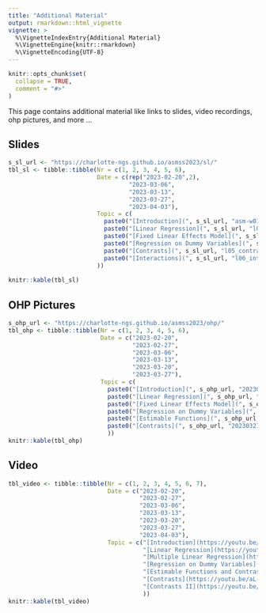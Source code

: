 ```yaml
---
title: "Additional Material"
output: rmarkdown::html_vignette
vignette: >
  %\VignetteIndexEntry{Additional Material}
  %\VignetteEngine{knitr::rmarkdown}
  %\VignetteEncoding{UTF-8}
---
```


```r
knitr::opts_chunk$set(
  collapse = TRUE,
  comment = "#>"
)
```

This page contains additional material like links to slides, video recordings, ohp pictures, and more ...


## Slides

```r
s_sl_url <- "https://charlotte-ngs.github.io/asmss2023/sl/"
tbl_sl <- tibble::tibble(Nr = c(1, 2, 3, 4, 5, 6),
                         Date = c(rep("2023-02-20",2),
                                  "2023-03-06",
                                  "2023-03-13",
                                  "2023-03-27",
                                  "2023-04-03"),
                         Topic = c(
                           paste0("[Introduction](", s_sl_url, "asm-w01-v01-intro.pdf)", collapse = ""),
                           paste0("[Linear Regression](", s_sl_url, "l02_regr.pdf)", collapse = ""),
                           paste0("[Fixed Linear Effects Model](", s_sl_url, "l03_flem.pdf)", collapse = ""),
                           paste0("[Regression on Dummy Variables](", s_sl_url, "l04_regdvar.pdf)", collapse = ""),
                           paste0("[Contrasts](", s_sl_url, "l05_contrasts.pdf)", collapse = ""),
                           paste0("[Interactions](", s_sl_url, "l06_interactions.pdf)", collapse = "")
                         ))
                                  
knitr::kable(tbl_sl)
```


## OHP Pictures

```r
s_ohp_url <- "https://charlotte-ngs.github.io/asmss2023/ohp/"
tbl_ohp <- tibble::tibble(Nr = c(1, 2, 3, 4, 5, 6),
                          Date = c("2023-02-20",
                                   "2023-02-27",
                                   "2023-03-06",
                                   "2023-03-13",
                                   "2023-03-20",
                                   "2023-03-27"),
                          Topic = c(
                            paste0("[Introduction](", s_ohp_url, "20230220_ohp_l01.pdf)", collapse = ""),
                            paste0("[Linear Regression](", s_ohp_url, "20230227_ohp_l02.pdf)", collapse = ""),
                            paste0("[Fixed Linear Effects Model](", s_ohp_url, "20230306_ohp_l03.pdf)", collapse = ""),
                            paste0("[Regression on Dummy Variables](", s_ohp_url, "20230313_ohp_l04.pdf)", collapse = ""),
                            paste0("[Estimable Functions](", s_ohp_url, "20230320_ohp_l05.pdf)", collapse = ""),
                            paste0("[Contrasts](", s_ohp_url, "20230327_ohp_l06.pdf)", collapse = "")
                            ))
knitr::kable(tbl_ohp)
```


## Video

```r
tbl_video <- tibble::tibble(Nr = c(1, 2, 3, 4, 5, 6, 7),
                            Date = c("2023-02-20",
                                     "2023-02-27",
                                     "2023-03-06",
                                     "2023-03-13",
                                     "2023-03-20",
                                     "2023-03-27",
                                     "2023-04-03"),
                            Topic = c("[Introduction](https://youtu.be/_1NiimKYyNQ)",
                                      "[Linear Regression](https://youtu.be/fnEsBNTM0Mk)",
                                      "[Multiple Linear Regression](https://youtu.be/A8n8o_Clw1s)",
                                      "[Regression on Dummy Variables](https://youtu.be/3PAOjpUwH4I)",
                                      "[Estimable Functions and Contrasts](https://youtu.be/8E4-q9DMNWQ)",
                                      "[Contrasts](https://youtu.be/aL-C0h2ZUZY)",
                                      "[Contrasts II](https://youtu.be/Iqt3mJ06JNs)"
                                      ))
knitr::kable(tbl_video)
```

